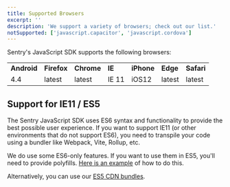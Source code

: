 ```yaml
---
title: Supported Browsers
excerpt: ''
description: 'We support a variety of browsers; check out our list.'
notSupported: ['javascript.capacitor', 'javascript.cordova']
---
```


Sentry's JavaScript SDK supports the following browsers:

<table>
  <tbody>
    <tr>
      <td>
        <strong>Android</strong>
      </td>
      <td>
        <strong>Firefox</strong>
      </td>
      <td>
        <strong>Chrome</strong>
      </td>
      <td>
        <strong>IE</strong>
      </td>
      <td>
        <strong>iPhone</strong>
      </td>
      <td>
        <strong>Edge</strong>
      </td>
      <td>
        <strong>Safari</strong>
      </td>
    </tr>
    <tr>
      <td>4.4</td>
      <td>latest</td>
      <td>latest</td>
      <td>IE 11</td>
      <td>iOS12</td>
      <td>latest</td>
      <td>latest</td>
    </tr>
  </tbody>
</table>

## Support for IE11 / ES5

The Sentry JavaScript SDK uses ES6 syntax and functionality to provide the best possible user experience. If you want to support IE11 (or other environments that do not support ES6), you need to transpile your code using a bundler like Webpack, Vite, Rollup, etc.

We do use some ES6-only features. If you want to use them in ES5, you'll need to provide polyfills. [Here is an example](https://github.com/getsentry/sentry-javascript/blob/develop/rollup/polyfills/es5.js) of how to do this.

Alternatively, you can use our [ES5 CDN bundles](/platforms/javascript/install/loader/#available-bundles).
